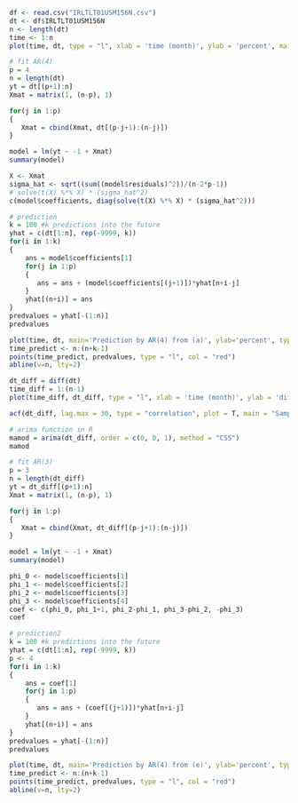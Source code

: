 
```r
df <- read.csv("IRLTLT01USM156N.csv")
dt <- df$IRLTLT01USM156N
n <- length(dt)
time <- 1:n
plot(time, dt, type = "l", xlab = 'time (month)', ylab = 'percent', main = 'Long-Term Government Bond Yields: 10-year (US)')
```
```r
# fit AR(4)
p = 4
n = length(dt)
yt = dt[(p+1):n]
Xmat = matrix(1, (n-p), 1)

for(j in 1:p)
{
   Xmat = cbind(Xmat, dt[(p-j+1):(n-j)])
}

model = lm(yt ~ -1 + Xmat)
summary(model)
```
```r
X <- Xmat
sigma_hat <- sqrt((sum((model$residuals)^2))/(n-2*p-1))
# solve(t(X) %*% X) * (sigma_hat^2)
c(model$coefficients, diag(solve(t(X) %*% X) * (sigma_hat^2)))
```
```r
# prediction
k = 100 #k predictions into the future
yhat = c(dt[1:n], rep(-9999, k))
for(i in 1:k)
{
    ans = model$coefficients[1]
    for(j in 1:p)
    {
       ans = ans + (model$coefficients[(j+1)])*yhat[n+i-j]
    }
    yhat[(n+i)] = ans
}
predvalues = yhat[-(1:n)]
predvalues
```
```r
plot(time, dt, main='Prediction by AR(4) from (a)', ylab='percent', type= 'l')
time_predict <- n:(n+k-1)
points(time_predict, predvalues, type = "l", col = "red")
abline(v=n, lty=2)
```
```r
dt_diff = diff(dt)
time_diff = 1:(n-1)
plot(time_diff, dt_diff, type = "l", xlab = 'time (month)', ylab = 'difference', main = 'Long-Term Government Bond Yields: 10-year (US)')

acf(dt_diff, lag.max = 30, type = "correlation", plot = T, main = "Sample Autocorrelation")
```
```r
# arima function in R
mamod = arima(dt_diff, order = c(0, 0, 1), method = "CSS")
mamod
```
```r
# fit AR(3)
p = 3
n = length(dt_diff)
yt = dt_diff[(p+1):n]
Xmat = matrix(1, (n-p), 1)

for(j in 1:p)
{
   Xmat = cbind(Xmat, dt_diff[(p-j+1):(n-j)])
}

model = lm(yt ~ -1 + Xmat)
summary(model)
```
```r
phi_0 <- model$coefficients[1]
phi_1 <- model$coefficients[2]
phi_2 <- model$coefficients[3]
phi_3 <- model$coefficients[4]
coef <- c(phi_0, phi_1+1, phi_2-phi_1, phi_3-phi_2, -phi_3)
coef
```

```r
# prediction2
k = 100 #k predictions into the future
yhat = c(dt[1:n], rep(-9999, k))
p <- 4
for(i in 1:k)
{
    ans = coef[1]
    for(j in 1:p)
    {
       ans = ans + (coef[(j+1)])*yhat[n+i-j]
    }
    yhat[(n+i)] = ans
}
predvalues = yhat[-(1:n)]
predvalues

plot(time, dt, main='Prediction by AR(4) from (e)', ylab='percent', type= 'l')
time_predict <- n:(n+k-1)
points(time_predict, predvalues, type = "l", col = "red")
abline(v=n, lty=2)
```


